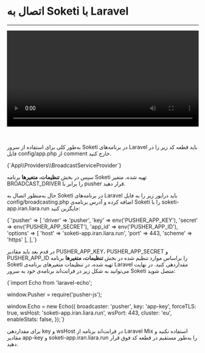 

<Layout>
<Head>
<title>مستندات اتصال به Soketi با Laravel - لیارا</title>
<meta property="og:title" content="مستندات خدمات رایانش ابری لیارا" />
<meta property="og:description" content="مستندات مربوط به نحوه اتصال به برنامه Soketi با فریم‌ورک Laravel در لیارا"  />
</Head>

# اتصال به Soketi با Laravel
<hr className="mb-2" />

<video
  src="https://media.liara.ir/soketi/laravel-soketi.mp4"
  controls="controls"
  className="block w-full"
  width="100%"
/>

<br />

به‌طور کلی برای استفاده از سرور Soketi در برنامه‌‌های Laravel باید قطعه کد زیر را در فایل <Important>config/app.php</Important> از comment خارج کنید.

<div className="h-4" />
<div dir='ltr'>
    <Highlight className="bash">
      {`App\\Providers\\BroadcastServiceProvider`}
    </Highlight>
</div>
<div className="h-2" />

سپس در 
بخش <b>تنظیمات، متغیرها</b> برنامه Soketi تهیه شده، متغیر <Important>BROADCAST_DRIVER</Important> را برابر با <Important>pusher</Important> قرار دهید.
<div className="h-2" />

حال به‌منظور اتصال به Soketi در برنامه‌های Laravel باید درایور زیر را به فایل <Important>config/broadcasting.php</Important> اضافه کرده و آدرس برنامه‌ی Soketi را با <Important>soketi-app.iran.liara.run</Important> جایگزین کنید:

<div className="h-4" />
<div dir='ltr'>
    <Highlight className="bash">
      {`'pusher' => [
'driver' => 'pusher',
'key' => env('PUSHER_APP_KEY'),
'secret' => env('PUSHER_APP_SECRET'),
'app_id' => env('PUSHER_APP_ID'),
'options' => [
    'host' => 'soketi-app.iran.liara.run',
    'port' => 443,
    'scheme' => 'https'
    ],
],`}
    </Highlight>
</div>
<div className="h-2" />

در قدم بعد باید مقادیر <Important>PUSHER_APP_KEY</Important>، <Important>PUSHER_APP_SECRET</Important> و <Important>PUSHER_APP_ID</Important> را براساس موارد تنظیم شده در بخش <b>تنظیمات، متغیرها</b> برنامه Soketi تهیه شده، در تنظیمات متغیرهای برنامه‌ی Laravel مقداردهی کنید. در نهایت می‌توانید به شکل زیر در فرانت‌اند برنامه‌ی خود به سرور Soketi متصل شوید:


<div className="h-4" />
<div dir='ltr'>
    <Highlight className="bash">
      {`import Echo from 'laravel-echo';

window.Pusher = require('pusher-js');

window.Echo = new Echo({
  broadcaster: 'pusher',
  key: 'app-key',
  forceTLS: true,
  wsHost: 'soketi-app.iran.liara.run',
  wsPort: 443,
  cluster: 'eu',
  enableStats: false,
});`}
    </Highlight>
</div>
<div className="h-2" />

<Alert variant="info">
<p>
برای مقداردهی <Important>key</Important> و <Important>wsHost</Important> در فرانت‌اند برنامه از Laravel Mix استفاده نکنید و مقادیر <Important>app-key</Important> و <Important>soketi-app.iran.liara.run</Important> را به‌طور مستقیم در قطعه کد فوق قرار دهید.
</p>
</Alert>


</Layout>